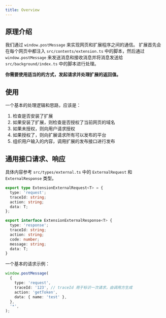 ```yaml
---
title: Overview
---
```


## 原理介绍

我们通过 `window.postMessage` 来实现网页和扩展程序之间的通信。
扩展首先会在每个网页中都注入 `src/contents/extension.ts` 中的脚本，然后通过 `window.postMessage` 来发送消息和接收消息并将消息发送给 `src/background/index.ts` 中的脚本进行处理。

**你需要使用适当的的方式，发起请求并处理扩展的返回值。**

## 使用

一个基本的处理逻辑和思路，应该是：

1.  检查是否安装了扩展
2.  如果安装了扩展，则检查是否授权了当前网页的域名
3.  如果未授权，则向用户请求授权
4.  如果授权了，则向扩展请求所有可以发布的平台
5.  组织用户输入的内容，调用扩展的发布接口进行发布

## 通用接口请求、响应

具体内容参考 `src/types/external.ts` 中的 `ExternalRequest` 和 `ExternalResponse` 类型。

```typescript
export type ExtensionExternalRequest<T> = {
  type: 'request';
  traceId: string;
  action: string;
  data: T;
};

export interface ExtensionExternalResponse<T> {
  type: 'response';
  traceId: string;
  action: string;
  code: number;
  message: string;
  data: T;
}
```

一个基本的请求示例：

```typescript
window.postMessage(
  {
    type: 'request',
    traceId: '123', // traceId 用于标识一次请求，由调用方生成
    action: 'getToken',
    data: { name: 'test' },
  },
  '*',
);
```